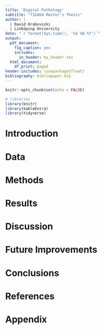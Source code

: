 ```yaml
---
title: 'Digital Pathology'
subtitle: "732A64 Master's Thesis"
author: |
  | David Hrabovszki
  | Linköping University
date: "`r format(Sys.time(), '%d %B %Y')`"
output:
  pdf_document:
    fig_caption: yes
    includes:
      in_header: my_header.tex
  html_document:
    df_print: paged
header-includes: \usepackage{float}
bibliography: bibliopaper.bib
---
```


```r
knitr::opts_chunk$set(echo = FALSE)
```


```r
# libraries
library(knitr)
library(kableExtra)
library(tidyverse)
```


# Introduction

# Data

# Methods

# Results

# Discussion

# Future Improvements

# Conclusions

\pagebreak

# References

::: {#refs}
:::

# Appendix


